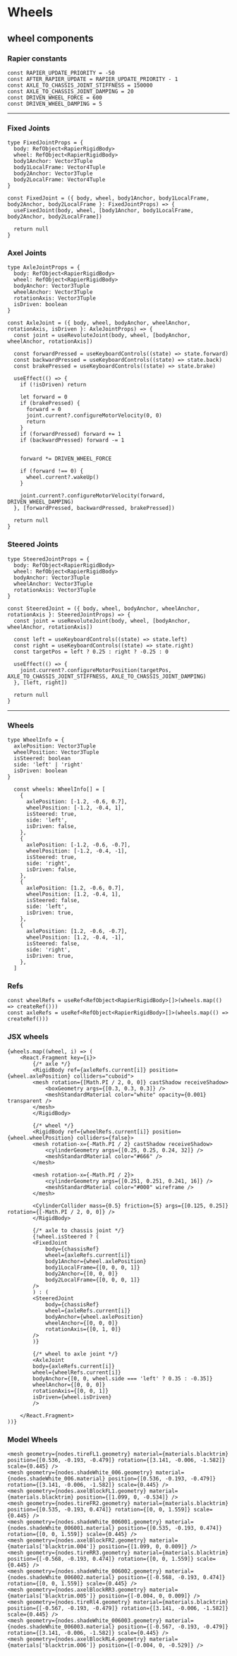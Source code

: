 # Wheels

## wheel components

### Rapier constants
```tsx
const RAPIER_UPDATE_PRIORITY = -50
const AFTER_RAPIER_UPDATE = RAPIER_UPDATE_PRIORITY - 1
const AXLE_TO_CHASSIS_JOINT_STIFFNESS = 150000
const AXLE_TO_CHASSIS_JOINT_DAMPING = 20
const DRIVEN_WHEEL_FORCE = 600
const DRIVEN_WHEEL_DAMPING = 5
```
<hr/>

### Fixed Joints

```tsx
type FixedJointProps = {
  body: RefObject<RapierRigidBody>
  wheel: RefObject<RapierRigidBody>
  body1Anchor: Vector3Tuple
  body1LocalFrame: Vector4Tuple
  body2Anchor: Vector3Tuple
  body2LocalFrame: Vector4Tuple
}

const FixedJoint = ({ body, wheel, body1Anchor, body1LocalFrame, body2Anchor, body2LocalFrame }: FixedJointProps) => {
  useFixedJoint(body, wheel, [body1Anchor, body1LocalFrame, body2Anchor, body2LocalFrame])

  return null
}
```

### Axel Joints

```tsx
type AxleJointProps = {
  body: RefObject<RapierRigidBody>
  wheel: RefObject<RapierRigidBody>
  bodyAnchor: Vector3Tuple
  wheelAnchor: Vector3Tuple
  rotationAxis: Vector3Tuple
  isDriven: boolean
}

const AxleJoint = ({ body, wheel, bodyAnchor, wheelAnchor, rotationAxis, isDriven }: AxleJointProps) => {
  const joint = useRevoluteJoint(body, wheel, [bodyAnchor, wheelAnchor, rotationAxis])

  const forwardPressed = useKeyboardControls((state) => state.forward)
  const backwardPressed = useKeyboardControls((state) => state.back)
  const brakePressed = useKeyboardControls((state) => state.brake)

  useEffect(() => {
    if (!isDriven) return

    let forward = 0
    if (brakePressed) {
      forward = 0
      joint.current?.configureMotorVelocity(0, 0)
      return
    }
    if (forwardPressed) forward += 1
    if (backwardPressed) forward -= 1
    

    forward *= DRIVEN_WHEEL_FORCE

    if (forward !== 0) {
      wheel.current?.wakeUp()
    }

    joint.current?.configureMotorVelocity(forward, DRIVEN_WHEEL_DAMPING)
  }, [forwardPressed, backwardPressed, brakePressed])

  return null
}
```

### Steered Joints

```tsx
type SteeredJointProps = {
  body: RefObject<RapierRigidBody>
  wheel: RefObject<RapierRigidBody>
  bodyAnchor: Vector3Tuple
  wheelAnchor: Vector3Tuple
  rotationAxis: Vector3Tuple
}

const SteeredJoint = ({ body, wheel, bodyAnchor, wheelAnchor, rotationAxis }: SteeredJointProps) => {
  const joint = useRevoluteJoint(body, wheel, [bodyAnchor, wheelAnchor, rotationAxis])

  const left = useKeyboardControls((state) => state.left)
  const right = useKeyboardControls((state) => state.right)
  const targetPos = left ? 0.25 : right ? -0.25 : 0

  useEffect(() => {
    joint.current?.configureMotorPosition(targetPos, AXLE_TO_CHASSIS_JOINT_STIFFNESS, AXLE_TO_CHASSIS_JOINT_DAMPING)
  }, [left, right])

  return null
}
```

<hr/>

### Wheels

```tsx
type WheelInfo = {
  axlePosition: Vector3Tuple
  wheelPosition: Vector3Tuple
  isSteered: boolean
  side: 'left' | 'right'
  isDriven: boolean
}

  const wheels: WheelInfo[] = [
    {
      axlePosition: [-1.2, -0.6, 0.7],
      wheelPosition: [-1.2, -0.4, 1],
      isSteered: true,
      side: 'left',
      isDriven: false,
    },
    {
      axlePosition: [-1.2, -0.6, -0.7],
      wheelPosition: [-1.2, -0.4, -1],
      isSteered: true,
      side: 'right',
      isDriven: false,
    },
    {
      axlePosition: [1.2, -0.6, 0.7],
      wheelPosition: [1.2, -0.4, 1],
      isSteered: false,
      side: 'left',
      isDriven: true,
    },
    {
      axlePosition: [1.2, -0.6, -0.7],
      wheelPosition: [1.2, -0.4, -1],
      isSteered: false,
      side: 'right',
      isDriven: true,
    },
  ]
```
### Refs
```tsx
const wheelRefs = useRef<RefObject<RapierRigidBody>[]>(wheels.map(() => createRef()))
const axleRefs = useRef<RefObject<RapierRigidBody>[]>(wheels.map(() => createRef()))
```

### JSX wheels
```tsx
{wheels.map((wheel, i) => (
    <React.Fragment key={i}>
        {/* axle */}
        <RigidBody ref={axleRefs.current[i]} position={wheel.axlePosition} colliders="cuboid">
        <mesh rotation={[Math.PI / 2, 0, 0]} castShadow receiveShadow>
            <boxGeometry args={[0.3, 0.3, 0.3]} />
            <meshStandardMaterial color="white" opacity={0.001} transparent />
        </mesh>
        </RigidBody>

        {/* wheel */}
        <RigidBody ref={wheelRefs.current[i]} position={wheel.wheelPosition} colliders={false}>
        <mesh rotation-x={-Math.PI / 2} castShadow receiveShadow>
            <cylinderGeometry args={[0.25, 0.25, 0.24, 32]} />
            <meshStandardMaterial color="#666" />
        </mesh>

        <mesh rotation-x={-Math.PI / 2}>
            <cylinderGeometry args={[0.251, 0.251, 0.241, 16]} />
            <meshStandardMaterial color="#000" wireframe />
        </mesh>

        <CylinderCollider mass={0.5} friction={5} args={[0.125, 0.25]} rotation={[-Math.PI / 2, 0, 0]} />
        </RigidBody>

        {/* axle to chassis joint */}
        {!wheel.isSteered ? (
        <FixedJoint
            body={chassisRef}
            wheel={axleRefs.current[i]}
            body1Anchor={wheel.axlePosition}
            body1LocalFrame={[0, 0, 0, 1]}
            body2Anchor={[0, 0, 0]}
            body2LocalFrame={[0, 0, 0, 1]}
        />
        ) : (
        <SteeredJoint
            body={chassisRef}
            wheel={axleRefs.current[i]}
            bodyAnchor={wheel.axlePosition}
            wheelAnchor={[0, 0, 0]}
            rotationAxis={[0, 1, 0]}
        />
        )}

        {/* wheel to axle joint */}
        <AxleJoint
        body={axleRefs.current[i]}
        wheel={wheelRefs.current[i]}
        bodyAnchor={[0, 0, wheel.side === 'left' ? 0.35 : -0.35]}
        wheelAnchor={[0, 0, 0]}
        rotationAxis={[0, 0, 1]}
        isDriven={wheel.isDriven}
        />

    </React.Fragment>
))}
```

### Model Wheels
```tsx
<mesh geometry={nodes.tireFL1.geometry} material={materials.blacktrim} position={[0.536, -0.193, -0.479]} rotation={[3.141, -0.006, -1.582]} scale={0.445} />
<mesh geometry={nodes.shadeWhite_006.geometry} material={nodes.shadeWhite_006.material} position={[0.536, -0.193, -0.479]} rotation={[3.141, -0.006, -1.582]} scale={0.445} />
<mesh geometry={nodes.axelBlockFL1.geometry} material={materials.blacktrim} position={[1.099, 0, -0.534]} />
<mesh geometry={nodes.tireFR2.geometry} material={materials.blacktrim} position={[0.535, -0.193, 0.474]} rotation={[0, 0, 1.559]} scale={0.445} />
<mesh geometry={nodes.shadeWhite_006001.geometry} material={nodes.shadeWhite_006001.material} position={[0.535, -0.193, 0.474]} rotation={[0, 0, 1.559]} scale={0.445} />
<mesh geometry={nodes.axelBlockFR2.geometry} material={materials['blacktrim.004']} position={[1.099, 0, 0.009]} />
<mesh geometry={nodes.tireRR3.geometry} material={materials.blacktrim} position={[-0.568, -0.193, 0.474]} rotation={[0, 0, 1.559]} scale={0.445} />
<mesh geometry={nodes.shadeWhite_006002.geometry} material={nodes.shadeWhite_006002.material} position={[-0.568, -0.193, 0.474]} rotation={[0, 0, 1.559]} scale={0.445} />
<mesh geometry={nodes.axelBlockRR3.geometry} material={materials['blacktrim.005']} position={[-0.004, 0, 0.009]} />
<mesh geometry={nodes.tireRl4.geometry} material={materials.blacktrim} position={[-0.567, -0.193, -0.479]} rotation={[3.141, -0.006, -1.582]} scale={0.445} />
<mesh geometry={nodes.shadeWhite_006003.geometry} material={nodes.shadeWhite_006003.material} position={[-0.567, -0.193, -0.479]} rotation={[3.141, -0.006, -1.582]} scale={0.445} />
<mesh geometry={nodes.axelBlockRL4.geometry} material={materials['blacktrim.006']} position={[-0.004, 0, -0.529]} />
```
